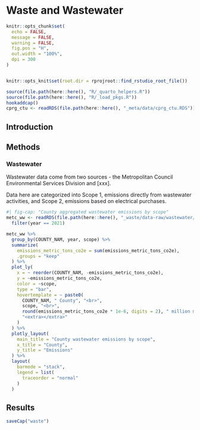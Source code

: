 # Waste and Wastewater 
```r
knitr::opts_chunk$set(
  echo = FALSE,
  message = FALSE,
  warning = FALSE,
  fig.pos = "H",
  out.width = "100%",
  dpi = 300
)


knitr::opts_knit$set(root.dir = rprojroot::find_rstudio_root_file())
```
```r
source(file.path(here::here(), "R/_quarto_helpers.R"))
source(file.path(here::here(), "R/_load_pkgs.R"))
hookaddcap()
cprg_ctu <- readRDS(file.path(here::here(), "_meta/data/cprg_ctu.RDS"))
```

## Introduction

## Methods

### Wastewater

Wastewater data come from two sources - the Metropolitan Council Environmental Services Division and [xxx]. 

Data here are categorized into Scope 1, emissions directly from wastewater activities, and Scope 2, emissions based on electrical purchases.


```r
#| fig-cap: "County aggregated wastewater emissions by scope"
metc_ww <- readRDS(file.path(here::here(), "_waste/data-raw/wastewater/metc_wastewater.RDS")) %>%
  filter(year == 2021)

metc_ww %>%
  group_by(COUNTY_NAM, year, scope) %>%
  summarize(
    emissions_metric_tons_co2e = sum(emissions_metric_tons_co2e),
    .groups = "keep"
  ) %>%
  plot_ly(
    x = ~ reorder(COUNTY_NAM, -emissions_metric_tons_co2e),
    y = ~emissions_metric_tons_co2e,
    color = ~scope,
    type = "bar",
    hovertemplate = ~ paste0(
      COUNTY_NAM, " County", "<br>",
      scope, "<br>",
      round(emissions_metric_tons_co2e * 1e-6, digits = 2), " million metric tons CO<sub>2</sub>e", "<br>",
      "<extra></extra>"
    )
  ) %>%
  plotly_layout(
    main_title = "County wastewater emissions by scope",
    x_title = "County",
    y_title = "Emissions"
  ) %>%
  layout(
    barmode = "stack",
    legend = list(
      traceorder = "normal"
    )
  )
```


## Results





```r
saveCap("waste")
```
